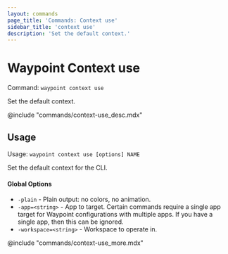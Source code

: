 ```yaml
---
layout: commands
page_title: 'Commands: Context use'
sidebar_title: 'context use'
description: 'Set the default context.'
---
```


# Waypoint Context use

Command: `waypoint context use`

Set the default context.

@include "commands/context-use_desc.mdx"

## Usage

Usage: `waypoint context use [options] NAME`

Set the default context for the CLI.

#### Global Options

- `-plain` - Plain output: no colors, no animation.
- `-app=<string>` - App to target. Certain commands require a single app target for Waypoint configurations with multiple apps. If you have a single app, then this can be ignored.
- `-workspace=<string>` - Workspace to operate in.

@include "commands/context-use_more.mdx"
